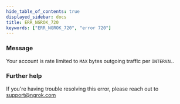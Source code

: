 ```yaml
---
hide_table_of_contents: true
displayed_sidebar: docs
title: ERR_NGROK_720
keywords: ["ERR_NGROK_720", "error 720"]
---
```


### Message

Your account is rate limited to `MAX` bytes outgoing traffic per `INTERVAL`.

### Further help

If you're having trouble resolving this error, please reach out to [support@ngrok.com](mailto:support@ngrok.com?subject=Help%20with%20ERR_NGROK_720)
